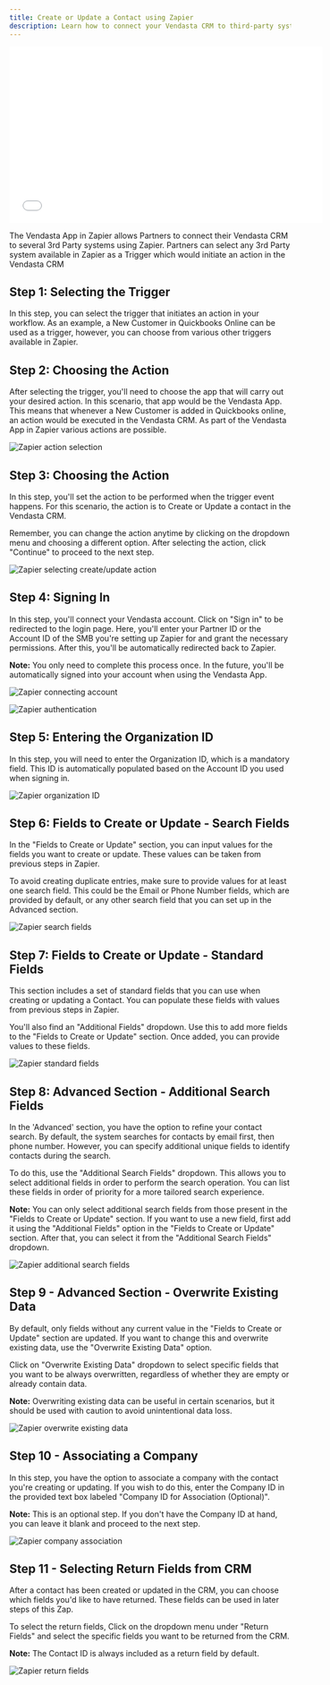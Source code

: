 ```yaml
---
title: Create or Update a Contact using Zapier
description: Learn how to connect your Vendasta CRM to third-party systems using Zapier to create or update contacts.
---
```


<iframe 
  src="//www.youtube-nocookie.com/embed/cnIpC7vSHFE" 
  width="560" 
  height="315" 
  frameBorder="0" 
  allowFullScreen=""
></iframe>

The Vendasta App in Zapier allows Partners to connect their Vendasta CRM to several 3rd Party systems using Zapier. Partners can select any 3rd Party system available in Zapier as a Trigger which would initiate an action in the Vendasta CRM

## Step 1: Selecting the Trigger

In this step, you can select the trigger that initiates an action in your workflow. As an example, a New Customer in Quickbooks Online can be used as a trigger, however, you can choose from various other triggers available in Zapier.

## Step 2: Choosing the Action

After selecting the trigger, you'll need to choose the app that will carry out your desired action. In this scenario, that app would be the Vendasta App. This means that whenever a New Customer is added in Quickbooks online, an action would be executed in the Vendasta CRM. As part of the Vendasta App in Zapier various actions are possible.

![Zapier action selection](./img/integrations/zapier/zapier_action.jpg)

## Step 3: Choosing the Action

In this step, you'll set the action to be performed when the trigger event happens. For this scenario, the action is to Create or Update a contact in the Vendasta CRM.

Remember, you can change the action anytime by clicking on the dropdown menu and choosing a different option. After selecting the action, click "Continue" to proceed to the next step.

![Zapier selecting create/update action](./img/integrations/zapier/zapier_select_action.jpg)

## Step 4: Signing In

In this step, you'll connect your Vendasta account. Click on "Sign in" to be redirected to the login page. Here, you'll enter your Partner ID or the Account ID of the SMB you're setting up Zapier for and grant the necessary permissions. After this, you'll be automatically redirected back to Zapier.

**Note:** You only need to complete this process once. In the future, you'll be automatically signed into your account when using the Vendasta App.

![Zapier connecting account](./img/integrations/zapier/zapier_connect.jpg)

![Zapier authentication](./img/integrations/zapier/zapier_auth.jpg)

## Step 5: Entering the Organization ID

In this step, you will need to enter the Organization ID, which is a mandatory field. This ID is automatically populated based on the Account ID you used when signing in.

![Zapier organization ID](./img/integrations/zapier/zapier_org_id.jpg)

## Step 6: Fields to Create or Update - Search Fields

In the "Fields to Create or Update" section, you can input values for the fields you want to create or update. These values can be taken from previous steps in Zapier.

To avoid creating duplicate entries, make sure to provide values for at least one search field. This could be the Email or Phone Number fields, which are provided by default, or any other search field that you can set up in the Advanced section.

![Zapier search fields](./img/integrations/zapier/zapier_search_fields.jpg)

## Step 7: Fields to Create or Update - Standard Fields

This section includes a set of standard fields that you can use when creating or updating a Contact. You can populate these fields with values from previous steps in Zapier.

You'll also find an "Additional Fields" dropdown. Use this to add more fields to the "Fields to Create or Update" section. Once added, you can provide values to these fields.

![Zapier standard fields](./img/integrations/zapier/zapier_standard_fields.jpg)

## Step 8: Advanced Section - Additional Search Fields

In the 'Advanced' section, you have the option to refine your contact search. By default, the system searches for contacts by email first, then phone number. However, you can specify additional unique fields to identify contacts during the search.

To do this, use the "Additional Search Fields" dropdown. This allows you to select additional fields in order to perform the search operation. You can list these fields in order of priority for a more tailored search experience.

**Note:** You can only select additional search fields from those present in the "Fields to Create or Update" section. If you want to use a new field, first add it using the "Additional Fields" option in the "Fields to Create or Update" section. After that, you can select it from the "Additional Search Fields" dropdown.

![Zapier additional search fields](./img/integrations/zapier/zapier_additional_search.jpg)

## Step 9 - Advanced Section - Overwrite Existing Data

By default, only fields without any current value in the "Fields to Create or Update" section are updated. If you want to change this and overwrite existing data, use the "Overwrite Existing Data" option.

Click on "Overwrite Existing Data" dropdown to select specific fields that you want to be always overwritten, regardless of whether they are empty or already contain data.

**Note:** Overwriting existing data can be useful in certain scenarios, but it should be used with caution to avoid unintentional data loss.

![Zapier overwrite existing data](./img/integrations/zapier/zapier_overwrite.jpg)

## Step 10 - Associating a Company

In this step, you have the option to associate a company with the contact you're creating or updating. If you wish to do this, enter the Company ID in the provided text box labeled "Company ID for Association (Optional)".

**Note:** This is an optional step. If you don't have the Company ID at hand, you can leave it blank and proceed to the next step.

![Zapier company association](./img/integrations/zapier/zapier_company.jpg)

## Step 11 - Selecting Return Fields from CRM

After a contact has been created or updated in the CRM, you can choose which fields you'd like to have returned. These fields can be used in later steps of this Zap. 

To select the return fields, Click on the dropdown menu under "Return Fields" and select the specific fields you want to be returned from the CRM.

**Note:** The Contact ID is always included as a return field by default.

![Zapier return fields](./img/integrations/zapier/zapier_return_fields.jpg)